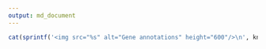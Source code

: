 ```yaml
---
output: md_document
---
```


```r
cat(sprintf('<img src="%s" alt="Gene annotations" height="600"/>\n', knitr::image_uri("gene_annotations.png")))
```

